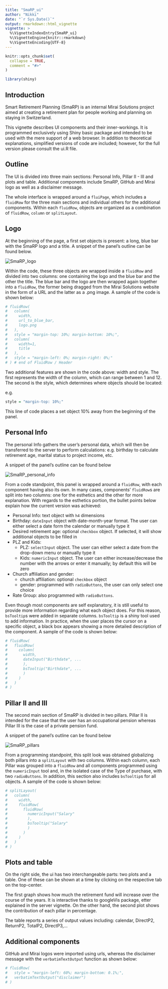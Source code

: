 ```yaml
---
title: "SmaRP_ui"
author: "Nikki"
date: "`r Sys.Date()`"
output: rmarkdown::html_vignette
vignette: >
  %\VignetteIndexEntry{SmaRP_ui}
  %\VignetteEngine{knitr::rmarkdown}
  %\VignetteEncoding{UTF-8}
---
```


```r
knitr::opts_chunk$set(
  collapse = TRUE,
  comment = "#>"
)

library(shiny)
```
## Introduction

Smart Retirement Planning (SmaRP) is an internal Mirai Solutions project aimed at creating a retirement plan for people working and planning on staying in Switzerland. 

This vignette describes UI components and their inner-workings. It is programmed exclusively using Shiny basic package and intended to be used with the mere support of a web browser. In addition to theoretical explanations, simplified versions of code are included; however, for the full version please consult the ui.R file.  

## Outline

The UI is divided into three main sections: Personal Info, Pillar II - III and plots and table. Additional components include SmaRP, GitHub and Mirai logo as well as a disclaimer message. 

The whole interface is wrapped around a `fluiPage`, which includes a `fluidRow` for the three main sections and individual others for the additional components. Within each `fluidRow`, objects are organized as a combination of `fluidRow`, `column` or `splitLayout`. 

## Logo 

At the beginning of the page, a first set objects is present: a long, blue bar with the SmaRP logo and a title. A snippet of the panel's outline can be found below.

![](SmaRP_logo.png "SmaRP_logo")

Within the code, these three objects are wrapped inside a `fluidRow` and divided into two columns: one containing the logo and the blue bar and the other the title. The blue bar and the logo are then wrapped again together into a `fluidRow`, the former being dragged from the Mirai Solutions website in the form of a URL and the latter as a .png image. A sample of the code is shown below:

```r
# fluidRow(
#   column(
#     width,
#     url_to_blue_bar,
#     logo.png
#   ),
#   style = "margin-top: 10%; margin-bottom: 10%;",
#   column(
#     width=1,
#     title
#   ),
#   style = "margin-left: 0%; margin-right: 0%;"
# ) # end of FluidRow / Header
```
Two additional features are shown in the code above: width and style. The first represents the width of the column, which can range between 1 and 12. The second is the style, which determines where objects should be located:

e.g. 

```r
style = "margin-top: 10%;"
```
This line of code places a set object 10% away from the beginning of the panel.

## Personal Info

The personal Info gathers the user's personal data, which will then be transferred to the server to perform calculations: e.g. birthday to calculate retirement age, marital status to project income, etc. 

A snippet of the panel's outline can be found below

![](SmaRP_personal_info.png "SmaRP_personal_info")

From a code standpoint, this panel is wrapped around a `fluidRow`, with each component having also its own. In many cases, components' `fluidRow`s are split into two columns: one for the esthetics and the other for more explanation. With regards to the esthetics portion, the bullet points below explain how the current version was achieved:

* Personal Info: text object with `h4` dimensions
* Birthday: `dateInput` object with date-month-year format. The user can either select a date form the calendar or manually type it
* Desired retirement age: optional `checkbox` object. If selected, it will show additional objects to be filled in
* PLZ and Kids: 
    * PLZ: `selectInput` object. The user can either select a date from the drop-down menu or manually type it
    * Kids: `numericInput` object. The user can either increase/decrease the number with the arrows or enter it manually; by default this will be zero
* Church affiliation and gender: 
    * church affiliation: optional `checkbox` object
    * gender: programmed with `radioButtons`, the user can only select one choice
* Rate Group: also programmed with `radioButtons`. 

Even though most components are self explanatory, it is still useful to provide more information regarding what each object does. For this reason, `bsTooltip`s were added in separate columns. `bsTooltip` is a shiny tool used to add information. In practice, when the user places the cursor on a specific object, a black box appears showing a more detailed description of the component. A sample of the code is shown below:

```r
# fluidRow(
#   fluidRow(
#     column(
#       width,
#       dateInput("Birthdate", ...
#       ),
#       bsTooltip("Birthdate", ...
#       )
#     )
#   )
# )

```


## Pillar II and III

The second main section of SmaRP is divided in two pillars. Pillar II is intended for the case that the user has an occupational pension whereas Pillar III is the case of a private pension fund. 

A snippet of the panel's outline can be found below

![](SmaRP_pillars.png "SmaRP_pillars")

From a programming standpoint, this split look was obtained globalizing both pillars into a `splitLayout` with two columns. Within each column, each Pillar was grouped into a `fluidRow` and all components programmed using the `numericInput` tool and, in the isolated case of the Type of purchase, with two `radioButtons`. In addition, this section also includes `bsTooltip`s for all objects. A sample of the code is shown below:

```r

# splitLayout(
#   column(
#     width,
#     fluidRow(
#       fluidRow(
#         numericInput("Salary"
#         ),
#         bsTooltip("Salary"
#         )
#       )
#     )
#   )
# )

```

## Plots and table

On the right side, the ui has two interchangeable parts: two plots and a table. One of these can be shown at a time by clicking on the respective tab on the top-center. 

The first graph shows how much the retirement fund will increase over the course of the years. It is interactive thanks to googleVis package, etter explained in the server vignette. On the other hand, the second plot shows the contribution of each pillar in percentage.

The table reports a series of output values including: calendar, DirectP2, ReturnP2, TotalP2, DirectP3,...

## Additional components

GitHub and Mirai logos were imported using urls, whereas the disclaimer message with the `verbatimTextOutput` function as shown below:

```r
# fluidRow(
#   style = "margin-left: 60%; margin-bottom: 0.1%;",
#   verbatimTextOutput("disclaimer")
# )
```
